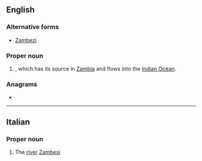 ==English==
{{wikipedia}}

===Alternative forms===
* [[Zambezi]]

===Proper noun===
{{en-proper noun}}

# {{place|en|river|r/Southern Africa}}, which has its source in [[Zambia]] and flows into the [[Indian Ocean]].

===Anagrams===
* {{anagrams|en|a=abeimsz|Ziembas}}

----

==Italian==

===Proper noun===
{{wikipedia|lang=it}}
{{it-proper noun|m}}

# The [[river]] [[Zambesi]]

{{C|it|Rivers}}